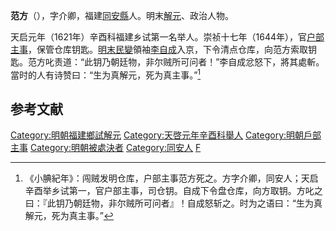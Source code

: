 '''范方'''（{{bd|？||1644年||Fan范}}），字介卿，福建[[同安縣|同安縣]]人。明末[[解元|解元]]、政治人物。

天启元年（1621年）辛酉科福建乡试第一名举人。崇祯十七年（1644年），官[[户部|户部]][[主事|主事]]，保管仓库钥匙。[[明末民變|明末民變]]領袖[[李自成|李自成]]入京，下令清点仓库，向范方索取钥匙。范方叱责道：“此钥乃朝廷物，非尔贼所可问者！”李自成忿怒下，將其處斬。當时的人有诗赞曰：“生为真解元，死为真主事。”<ref>《小腆紀年》：闯贼发明仓库，户部主事范方死之。方字介卿，同安人；天启辛酉举乡试第一，官户部主事，司仓钥。自成下令盘仓库，向方取钥。方叱之曰：『此钥乃朝廷物，非尔贼所可问者』！自成怒斩之。时为之语曰：“生为真解元，死为真主事。”</ref>

==参考文献==
{{reflist}}

{{DEFAULTSORT:Fan范}}
[[Category:明朝福建鄉試解元|Category:明朝福建鄉試解元]]
[[Category:天啓元年辛酉科舉人|Category:天啓元年辛酉科舉人]]
[[Category:明朝戶部主事|Category:明朝戶部主事]]
[[Category:明朝被處決者|Category:明朝被處決者]]
[[Category:同安人|Category:同安人]]
[[Category:范姓|F]]